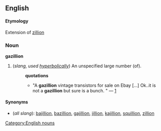 ==English==
==== Etymology ====
Extension of [[zillion]]

===Noun===
[[Category:English nouns]]
'''gazillion'''

#(''slang, used [[hyperbolically]]'') An unspecified large number (of).
#:'''quotations'''
#:*"A '''gazillion''' vintage transistors for sale on Ebay <nowiki>[...]</nowiki> Ok..it is not a '''gazillion''' but sure is a bunch. " &mdash; [http://groups-beta.google.com/group/rec.antiques.radio+phono/msg/c40d9c4b9c13553c]

====Synonyms====
*(''all slang''): [[bajillion]], [[bazillion]], [[gajillion]], [[jillion]], [[kajillion]], [[squillion]], [[zillion]]